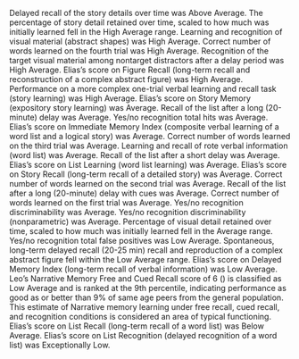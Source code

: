 <summary>


</summary>
Delayed recall of the story details over time was Above Average.
The percentage of story detail retained over time, scaled to how much was initially learned fell in the High Average range.
Learning and recognition of visual material (abstract shapes) was High Average.
Correct number of words learned on the fourth trial was High Average.
Recognition of the target visual material among nontarget distractors after a delay period was High Average.
Elias's score on Figure Recall (long-term recall and reconstruction of a complex abstract figure) was High Average.
Performance on a more complex one-trial verbal learning and recall task (story learning) was High Average.
Elias's score on Story Memory (expository story learning) was Average.
Recall of the list after a long (20-minute) delay was Average.
Yes/no recognition total hits was Average.
Elias's score on Immediate Memory Index (composite verbal learning of a word list and a logical story) was Average.
Correct number of words learned on the third trial was Average.
Learning and recall of rote verbal information (word list) was Average.
Recall of the list after a short delay was Average.
Elias's score on List Learning (word list learning) was Average.
Elias's score on Story Recall (long-term recall of a detailed story) was Average.
Correct number of words learned on the second trial was Average.
Recall of the list after a long (20-minute) delay with cues was Average.
Correct number of words learned on the first trial was Average.
Yes/no recognition discriminability was Average.
Yes/no recognition discriminability (nonparametric) was Average.
Percentage of visual detail retained over time, scaled to how much was initially learned fell in the Average range.
Yes/no recognition total false positives was Low Average.
Spontaneous, long-term delayed recall (20-25 min) recall and reproduction of a complex abstract figure fell within the Low Average range.
Elias's score on Delayed Memory Index (long-term recall of verbal information) was Low Average.
Leo's Narrative Memory Free and Cued Recall score of  6 () is classified as Low Average and is ranked at the  9th percentile, indicating performance as good as or better than  9% of same age peers from the general population. This estimate of Narrative memory learning under free recall, cued recall, and recognition conditions is considered an area of typical functioning.
Elias's score on List Recall (long-term recall of a word list) was Below Average.
Elias's score on List Recognition (delayed recognition of a word list) was Exceptionally Low.
